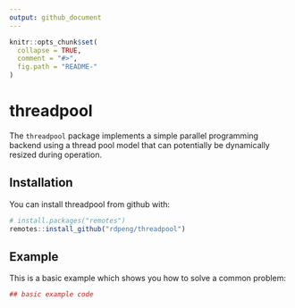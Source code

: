 ```yaml
---
output: github_document
---
```


<!-- README.md is generated from README.Rmd. Please edit that file -->

```r
knitr::opts_chunk$set(
  collapse = TRUE,
  comment = "#>",
  fig.path = "README-"
)
```

# threadpool

The `threadpool` package implements a simple parallel programming backend using a thread pool model that can potentially be dynamically resized during operation.

## Installation

You can install threadpool from github with:

```r
# install.packages("remotes")
remotes::install_github("rdpeng/threadpool")
```

## Example

This is a basic example which shows you how to solve a common problem:

```r
## basic example code
```
